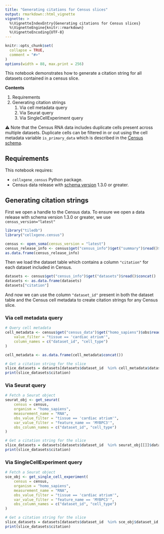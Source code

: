 ```yaml
---
title: "Generating citations for Census slices"
output: rmarkdown::html_vignette
vignette: >
  %\VignetteIndexEntry{Generating citations for Census slices}
  %\VignetteEngine{knitr::rmarkdown}
  %\VignetteEncoding{UTF-8}
---
```


```r
knitr::opts_chunk$set(
  collapse = TRUE,
  comment = "#>"
)
options(width = 88, max.print = 256)
```

This notebook demonstrates how to generate a citation string for all datasets contained in a census slice.

**Contents**

1. Requirements
2. Generating citation strings
   1. Via cell metadata query
   2. Via Seurat query
   3. Via SingleCellExperiment query

⚠️ Note that the Census RNA data includes duplicate cells present across multiple datasets. Duplicate cells can be filtered in or out using the cell metadata variable `is_primary_data` which is described in the [Census schema](https://github.com/chanzuckerberg/cellxgene-census/blob/main/docs/cellxgene_census_schema.md#repeated-data).

## Requirements

This notebook requires:

- `cellxgene_census` Python package.
- Census data release with [schema version](https://github.com/chanzuckerberg/cellxgene-census/blob/main/docs/cellxgene_census_schema.md) 1.3.0 or greater.

## Generating citation strings

First we open a handle to the Census data. To ensure we open a data release with schema version 1.3.0 or greater, we use `census_version="latest"`

```r
library("tiledb")
library("cellxgene.census")

census <- open_soma(census_version = "latest")
census_release_info <- census$get("census_info")$get("summary")$read()$concat()
as.data.frame(census_release_info)
```

Then we load the dataset table which contains a column `"citation"` for each dataset included in Census. 

```r
datasets <- census$get("census_info")$get("datasets")$read()$concat()
datasets <- as.data.frame(datasets)
datasets["citation"]
```

And now we can use the column `"dataset_id"` present in both the dataset table and the Census cell metadata to create citation strings for any Census slice.

### Via cell metadata query

```r
# Query cell metadata
cell_metadata <- census$get("census_data")$get("homo_sapiens")$obs$read(
    value_filter = "tissue == 'cardiac atrium'",
    column_names = c("dataset_id", "cell_type")
)

cell_metadata <- as.data.frame(cell_metadata$concat())

# Get a citation string for the slice
slice_datasets = datasets[datasets$dataset_id  %in% cell_metadata$dataset_id,]
print(slice_datasets$citation)
```

### Via Seurat query

```r
# Fetch a Seurat object
seurat_obj <- get_seurat(
    census = census,
    organism = "homo_sapiens",
    measurement_name = "RNA",
    obs_value_filter = "tissue == 'cardiac atrium'",
    var_value_filter = "feature_name == 'MYBPC3'",
    obs_column_names = c("dataset_id", "cell_type")
)

# Get a citation string for the slice
slice_datasets = datasets[datasets$dataset_id  %in% seurat_obj[[]]$dataset_id,]
print(slice_datasets$citation)
```

### Via SingleCellExperiment query

```r
# Fetch a Seurat object
sce_obj <- get_single_cell_experiment(
    census = census,
    organism = "homo_sapiens",
    measurement_name = "RNA",
    obs_value_filter = "tissue == 'cardiac atrium'",
    var_value_filter = "feature_name == 'MYBPC3'",
    obs_column_names = c("dataset_id", "cell_type")
)

# Get a citation string for the slice
slice_datasets = datasets[datasets$dataset_id  %in% sce_obj$dataset_id,]
print(slice_datasets$citation)
```
